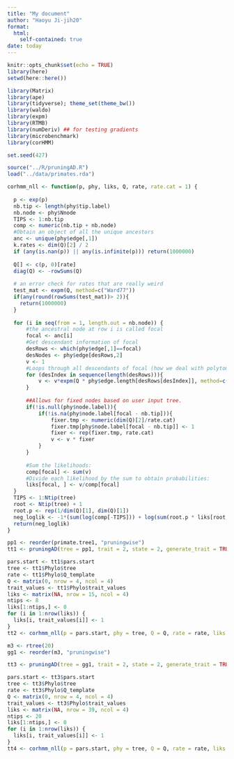 ```yaml
---
title: "My document"
author: "Haoyu Ji-jih20"
format: 
  html:
    self-contained: true
date: today
---
```


```r
knitr::opts_chunk$set(echo = TRUE)
library(here)
setwd(here::here())
```

```r
library(Matrix)
library(ape)
library(tidyverse); theme_set(theme_bw())
library(waldo)
library(expm)
library(RTMB)
library(numDeriv) ## for testing gradients
library(microbenchmark)
library(corHMM)
```

```r
set.seed(427)
```

```r
source("../R/pruningAD.R")
load("../data/primates.rda")
```

```r
corhmm_nll <- function(p, phy, liks, Q, rate, rate.cat = 1) {
  
  p <- exp(p)
  nb.tip <- length(phy$tip.label)
  nb.node <- phy$Nnode
  TIPS <- 1:nb.tip
  comp <- numeric(nb.tip + nb.node)
  #Obtain an object of all the unique ancestors
  anc <- unique(phy$edge[,1])
  k.rates <- dim(Q)[2] / 2
  if (any(is.nan(p)) || any(is.infinite(p))) return(1000000)
  
  Q[] <- c(p, 0)[rate]
  diag(Q) <- -rowSums(Q)
  
  # an error check for rates that are really weird
  test_mat <- expm(Q, method=c("Ward77"))
  if(any(round(rowSums(test_mat))> 2)){
    return(1000000)
  }
  
  for (i in seq(from = 1, length.out = nb.node)) {
      #the ancestral node at row i is called focal
      focal <- anc[i]
      #Get descendant information of focal
      desRows <- which(phy$edge[,1]==focal)
      desNodes <- phy$edge[desRows,2]
      v <- 1
      #Loops through all descendants of focal (how we deal with polytomies):
      for (desIndex in sequence(length(desRows))){
          v <- v*expm(Q * phy$edge.length[desRows[desIndex]], method=c("Ward77")) %*% liks[desNodes[desIndex],]
      }
      
      ##Allows for fixed nodes based on user input tree.
      if(!is.null(phy$node.label)){
          if(!is.na(phy$node.label[focal - nb.tip])){
              fixer.tmp <- numeric(dim(Q)[2]/rate.cat)
              fixer.tmp[phy$node.label[focal - nb.tip]] <- 1
              fixer <- rep(fixer.tmp, rate.cat)
              v <- v * fixer
          }
      }
      
      #Sum the likelihoods:
      comp[focal] <- sum(v)
      #Divide each likelihood by the sum to obtain probabilities:
      liks[focal, ] <- v/comp[focal]
  }
  TIPS <- 1:Ntip(tree)
  root <- Ntip(tree) + 1
  root.p <- rep(1/dim(Q)[1], dim(Q)[1]) 
  neg_loglik <- -1*(sum(log(comp[-TIPS])) + log(sum(root.p * liks[root, ])))
  return(neg_loglik)
}

```

```r
pp1 <- reorder(primate.tree1, "pruningwise")
tt1 <- pruningAD(tree = pp1, trait = 2, state = 2, generate_trait = TRUE, rep.times = 1)

pars.start <- tt1$pars.start
tree <- tt1$Phylo$tree
rate <- tt1$Phylo$Q_template
Q <- matrix(0, nrow = 4, ncol = 4)
trait_values <- tt1$Phylo$trait_values
liks <- matrix(NA, nrow = 15, ncol = 4)
ntips <- 8
liks[1:ntips,] <- 0
for (i in 1:nrow(liks)) {
  liks[i, trait_values[i]] <- 1
}
tt2 <- corhmm_nll(p = pars.start, phy = tree, Q = Q, rate = rate, liks = liks)
```

```r
m3 <- rtree(20)
gg1 <- reorder(m3, "pruningwise")

tt3 <- pruningAD(tree = gg1, trait = 2, state = 2, generate_trait = TRUE, rep.times = 1)

pars.start <- tt3$pars.start
tree <- tt3$Phylo$tree
rate <- tt3$Phylo$Q_template
Q <- matrix(0, nrow = 4, ncol = 4)
trait_values <- tt3$Phylo$trait_values
liks <- matrix(NA, nrow = 39, ncol = 4)
ntips <- 20
liks[1:ntips,] <- 0
for (i in 1:nrow(liks)) {
  liks[i, trait_values[i]] <- 1
}
tt4 <- corhmm_nll(p = pars.start, phy = tree, Q = Q, rate = rate, liks = liks)
```

